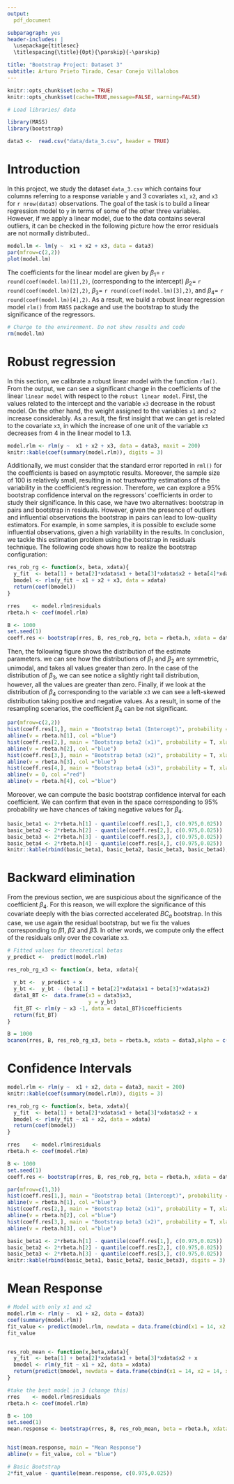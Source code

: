 ```yaml
---
output: 
  pdf_document

subparagraph: yes
header-includes: |
  \usepackage{titlesec}
  \titlespacing{\title}{0pt}{\parskip}{-\parskip}

title: "Bootstrap Project: Dataset 3"
subtitle: Arturo Prieto Tirado, Cesar Conejo Villalobos
---
```

\vspace{-5truemm}


```r
knitr::opts_chunk$set(echo = TRUE)
knitr::opts_chunk$set(cache=TRUE,message=FALSE, warning=FALSE)

# Load libraries/ data

library(MASS)
library(bootstrap)

data3 <-  read.csv("data/data_3.csv", header = TRUE)

```

# Introduction

In this project, we study the dataset `data_3.csv` which contains four columns referring to a response variable `y` and 3 covariates `x1`, `x2`, and `x3` for `r nrow(data3)` observations. The goal of the task is to build a linear regression model to `y` in terms of some of the other three variables. However, if we apply a linear model, due to the data contains several outliers, it can be checked in the following picture how the error residuals are not normally distributed..

```r
model.lm <- lm(y ~  x1 + x2 + x3, data = data3)
par(mfrow=c(2,2))
plot(model.lm)
```

The coefficients for the linear model are given by $\beta_{1} =$ `r round(coef(model.lm)[1],2)`, (corresponding to the intercept) $\beta_{2} =$ `r round(coef(model.lm)[2],2)`, $\beta_{3} =$ `r round(coef(model.lm)[3],2)`, and $\beta_{4} =$ `r round(coef(model.lm)[4],2)`. As a result, we build a robust linear regression model `rlm()` from `MASS` package and use the bootstrap to study the significance of the regressors.

```r
# Charge to the environment. Do not show results and code
rm(model.lm)
```

# Robust regression

[//]: # (Build a robust linear regression model with the three covariates and use (95%) bootstrap confidence intervals on the regressors' coeffcients to study their significance.)

In this section, we calibrate a robust linear model with the function `rlm()`. From the output, we can see a significant change in the coefficients of the linear `linear model` with respect to the `robust linear model`. First, the values related to the intercept and the variable `x3` decrease in the robust model. On the other hand, the weight assigned to the variables `x1` and `x2` increase considerably. As a result, the first insight that we can get is related to the covariate `x3`, in which the increase of one unit of the variable `x3` decreases from $4$ in the linear model to $1.3$.

```r
model.rlm <- rlm(y ~  x1 + x2 + x3, data = data3, maxit = 200)
knitr::kable(coef(summary(model.rlm)), digits = 3)
```

Additionally, we must consider that the standard error reported in `rml()` for the coefficients is based on asymptotic results. Moreover, the sample size of 100 is relatively small, resulting in not trustworthy estimations of the variability in the coefficient's regression. Therefore, we can explore a $95\%$ bootstrap confidence interval on the regressors' coefficients in order to study their significance. In this case, we have two alternatives: bootstrap in pairs and bootstrap in residuals. However, given the presence of outliers and influential observations the bootstrap in pairs can lead to low-quality estimators. For example, in some samples, it is possible to exclude some influential observations, given a high variability in the results. In conclusion, we tackle this estimation problem using the bootstrap in residuals technique. The following code shows how to realize the bootstrap configuration:

```r
res_rob_rg <- function(x, beta, xdata){
  y_fit  <- beta[1] + beta[2]*xdata$x1 + beta[3]*xdata$x2 + beta[4]*xdata$x3 + x
  bmodel <- rlm(y_fit ~ x1 + x2 + x3, data = xdata)
  return(coef(bmodel))
}

rres    <- model.rlm$residuals
rbeta.h <- coef(model.rlm)

B <- 1000
set.seed(1)
coeff.res <- bootstrap(rres, B, res_rob_rg, beta = rbeta.h, xdata = data3)$thetastar
```

Then, the following figure shows the distribution of the estimate parameters. we can see how the distributions of $\beta_{1}$ and $\beta_{2}$ are symmetric, unimodal, and takes all values greater than zero. In the case of the distribution of $\beta_{3}$, we can see notice a slightly right tail distribution, however, all the values are greater than zero. Finally, if we look at the distribution of $\beta_{4}$ corresponding to the variable `x3` we can see a left-skewed distribution taking positive and negative values. As a result, in some of the resampling scenarios, the coefficient $\beta_{4}$ can be not significant.

```r
par(mfrow=c(2,2))
hist(coeff.res[1,], main = "Bootstrap beta1 (Intercept)", probability = T, xlab = "beta1")
abline(v = rbeta.h[1], col ="blue")
hist(coeff.res[2,], main = "Bootstrap beta2 (x1)", probability = T, xlab = "beta2")
abline(v = rbeta.h[2], col ="blue")
hist(coeff.res[3,], main = "Bootstrap beta3 (x2)", probability = T, xlab = "beta3")
abline(v = rbeta.h[3], col ="blue")
hist(coeff.res[4,], main = "Bootstrap beta4 (x3)", probability = T, xlab = "beta4")
abline(v = 0, col ="red")
abline(v = rbeta.h[4], col ="blue")
```

Moreover, we can compute the basic bootstrap confidence interval for each coefficient. We can confirm that even in the space corresponding to $95\%$ probability we have chances of taking negative values for $\beta_{4}$.

```r
basic_beta1 <- 2*rbeta.h[1] - quantile(coeff.res[1,], c(0.975,0.025))
basic_beta2 <- 2*rbeta.h[2] - quantile(coeff.res[2,], c(0.975,0.025))
basic_beta3 <- 2*rbeta.h[3] - quantile(coeff.res[3,], c(0.975,0.025))
basic_beta4 <- 2*rbeta.h[4] - quantile(coeff.res[4,], c(0.975,0.025))
knitr::kable(rbind(basic_beta1, basic_beta2, basic_beta3, basic_beta4), digits = 3)
```

# Backward elimination

[//]: # (Use backward elimination to select the relevant covariates and provide the chosen
regression model.)

From the previous section, we are suspicious about the significance of the coefficient $\beta_{4}$. For this reason, we will explore the significance of this covariate deeply with the bias corrected accelerated $BC_{a}$ bootstrap. In this case, we use again the residual bootstrap, but we fix the values corresponding to $\beta{1}$, $\beta{2}$ and $\beta{3}$. In other words, we compute only the effect of the residuals only over the covariate `x3`.

```r
# Fitted values for theoretical betas
y_predict <-  predict(model.rlm)

res_rob_rg_x3 <- function(x, beta, xdata){
  
  y_bt <-  y_predict + x
  y_bt <-  y_bt - (beta[1] + beta[2]*xdata$x1 + beta[3]*xdata$x2)
  data1_BT <-  data.frame(x3 = data3$x3,
                          y = y_bt)
  fit_BT <- rlm(y ~ x3 -1, data = data1_BT)$coefficients
  return(fit_BT)
}

B = 1000
bcanon(rres, B, res_rob_rg_x3, beta = rbeta.h, xdata = data3,alpha = c(0.025, 0.975))$confpoints
```

# Confidence Intervals

[//]: # (Provide 95% confidence intervals on the regression coeffcients.)

```r
model.rlm <- rlm(y ~  x1 + x2, data = data3, maxit = 200)
knitr::kable(coef(summary(model.rlm)), digits = 3)
```


```r
res_rob_rg <- function(x, beta, xdata){
  y_fit  <- beta[1] + beta[2]*xdata$x1 + beta[3]*xdata$x2 + x
  bmodel <- rlm(y_fit ~ x1 + x2, data = xdata)
  return(coef(bmodel))
}

rres    <- model.rlm$residuals
rbeta.h <- coef(model.rlm)

B <- 1000
set.seed(1)
coeff.res <- bootstrap(rres, B, res_rob_rg, beta = rbeta.h, xdata = data3)$thetastar
```

```r
par(mfrow=c(1,3))
hist(coeff.res[1,], main = "Bootstrap beta1 (Intercept)", probability = T, xlab = "beta1")
abline(v = rbeta.h[1], col ="blue")
hist(coeff.res[2,], main = "Bootstrap beta2 (x1)", probability = T, xlab = "beta2")
abline(v = rbeta.h[2], col ="blue")
hist(coeff.res[3,], main = "Bootstrap beta3 (x2)", probability = T, xlab = "beta3")
abline(v = rbeta.h[3], col ="blue")
```

```r
basic_beta1 <- 2*rbeta.h[1] - quantile(coeff.res[1,], c(0.975,0.025))
basic_beta2 <- 2*rbeta.h[2] - quantile(coeff.res[2,], c(0.975,0.025))
basic_beta3 <- 2*rbeta.h[3] - quantile(coeff.res[3,], c(0.975,0.025))
knitr::kable(rbind(basic_beta1, basic_beta2, basic_beta3), digits = 3)
```

# Mean Response

[//]: # (uild a 95% confidence interval on the mean response when (x1; x2; x3) = (14; 14; 14).)

```r
# Model with only x1 and x2
model.rlm <- rlm(y ~  x1 + x2, data = data3)
coef(summary(model.rlm))
fit_value <- predict(model.rlm, newdata = data.frame(cbind(x1 = 14, x2 = 14, x3 = 14)))
fit_value


res_rob_mean <- function(x,beta,xdata){
  y_fit  <- beta[1] + beta[2]*xdata$x1 + beta[3]*xdata$x2 + x
  bmodel <- rlm(y_fit ~ x1 + x2, data = xdata)
  return(predict(bmodel, newdata = data.frame(cbind(x1 = 14, x2 = 14, x3 = 14))))
}

#take the best model in 3 (change this)
rres    <- model.rlm$residuals
rbeta.h <- coef(model.rlm)

B <- 100
set.seed(1)
mean.response <- bootstrap(rres, B, res_rob_mean, beta = rbeta.h, xdata = data3)$thetastar


hist(mean.response, main = "Mean Response")
abline(v = fit_value, col = "blue")

# Basic Bootstrap
2*fit_value - quantile(mean.response, c(0.975,0.025))
```


